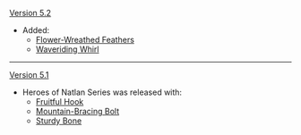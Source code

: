 {{Change History/Header}}
[[Version 5.2]]
* Added:
** [[Flower-Wreathed Feathers]]
** [[Waveriding Whirl]]
----
[[Version 5.1]]
* Heroes of Natlan Series was released with:
** [[Fruitful Hook]]
** [[Mountain-Bracing Bolt]]
** [[Sturdy Bone]]